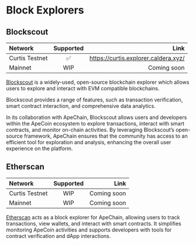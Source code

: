 # Block Explorers

## Blockscout

| Network       | Supported |   Link |
| :------------ | :---------: | ----------: |
| Curtis Testnet    |   ✅   | https://curtis.explorer.caldera.xyz/|
| Mainnet    |    WIP    |    Coming soon |



[Blockscout](https://www.blockscout.com/) is a widely-used, open-source blockchain explorer which allows users to explore and interact with EVM compatible blockchains. 

Blockscout provides a range of features, such as transaction verification, smart contract interaction, and comprehensive data analytics. 

In its collaboration with ApeChain, Blockscout allows users and developers within the ApeCoin ecosystem to explore transactions, interact with smart contracts, and monitor on-chain activities. By leveraging Blockscout’s open-source framework, ApeChain ensures that the community has access to an efficient tool for exploration and analysis, enhancing the overall user experience on the platform.


## Etherscan

| Network       | Supported |   Link |
| :------------ | :---------: | ----------: |
| Curtis Testnet    |   WIP   |  Coming soon |
| Mainnet    |    WIP    |    Coming soon |

[Etherscan](https://etherscan.io/) acts as a block explorer for ApeChain, allowing users to track transactions, view wallets, and interact with smart contracts. It simplifies monitoring ApeCoin activities and supports developers with tools for contract verification and dApp interaction​s.

